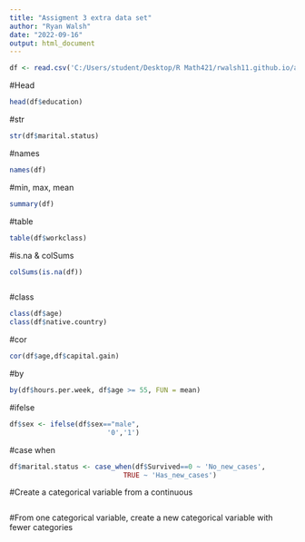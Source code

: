 ```yaml
---
title: "Assigment 3 extra data set"
author: "Ryan Walsh"
date: "2022-09-16"
output: html_document
---
```

```r
df <- read.csv('C:/Users/student/Desktop/R Math421/rwalsh11.github.io/adult_census.csv')
```
#Head
```r
head(df$education)
```

#str
```r
str(df$marital.status)
```

#names
```r
names(df)
```

#min, max, mean
```r
summary(df)
```

#table
```r
table(df$workclass)
```

#is.na & colSums
```r
colSums(is.na(df))

```


```r

```

#class
```r
class(df$age)
class(df$native.country)
```

#cor
```r
cor(df$age,df$capital.gain)
```

#by
```r
by(df$hours.per.week, df$age >= 55, FUN = mean)
```


#ifelse
```r
df$sex <- ifelse(df$sex=="male", 
                        '0','1')
```

#case when
```r

df$marital.status <- case_when(df$Survived==0 ~ 'No_new_cases', 
                            TRUE ~ 'Has_new_cases')

```

#Create a categorical variable from a continuous 
```r

```


#From one categorical variable, create a new categorical variable with fewer categories

